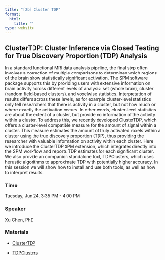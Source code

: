 ```yaml
---
title: "[2b] Cluster TDP"
format:
  html:
    title: ""
type: website
---
```


## ClusterTDP: Cluster Inference via Closed Testing for True Discovery Proportion (TDP) Analysis

In a standard functional MRI data analysis pipeline, the final step often involves a correction of multiple comparisons to determines which regions of the brain show statistically significant activation. The SPM software package supports this by providing users with extensive information on brain activity across different levels of analysis: set (whole brain), cluster (random field-based clusters), and voxelwise statistics. Interpretation of results differs across these levels, as for example cluster-level statistics only tell researchers that there is activity in a cluster, but not how much or where exactly the activation occurs. In other words, cluster-level statistics are about the extent of a cluster, but provide no information of the activity within a cluster. To address this, we recently developed ClusterTDP, which offers a cluster-level compatible measure for the amount of signal within a cluster. This measure estimates the amount of truly activated voxels within a cluster using the true discovery proportion (TDP), thus providing the researcher with valuable information on activity within each cluster. Here we introduce the ClusterTDP SPM extension, which integrates directly into the SPM workflow and reports TDP estimates for each significant cluster. We also provide an companion standalone tool, TDPClusters, which uses herustic algorithms to approximate TDP with potentially higher accuracy. In this session we will show how to install and use both tools, as well as how to interpret results.


### Time

Tuesday, Jun 24, 3:35 PM - 4:00 PM

### Speaker

Xu Chen, PhD <a href='https://www.essex.ac.uk/people/CHENX23803/Xu-Chen'><i class="bi bi-globe"></i></a> 

### Materials

- [ClusterTDP](https://github.com/xuchen312/clusterTDP-SPM "ClusterTDP")

- [TDPClusters](https://github.com/ppgorecki/TDPClusters "TDPClusters")

